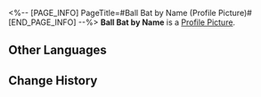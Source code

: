 <%-- [PAGE_INFO]
PageTitle=#Ball Bat by Name (Profile Picture)#
[END_PAGE_INFO] --%>
{{Item Infobox
|title       = Ball Bat by Name
|id          = 202033
|image       = Profile Picture Ball Bat by Name.png{{subst:void|<!--$UPLOAD:<<SpriteOutput/ItemFigures/AvatarHead/IconHead_202033.png>-<Profile Picture Ball Bat by Name.png>-<Item Icons>>-->}}
|type        = Profile Picture
|invCategory = 
|rarity      = 4
|effect      = 
|description = The ever-confident Baseballer.
|source1     = [[An avatar obtained by completing the Legend of the Galactic Baseballer: Demon King event]]
}}
{{Description|''"This moment mirrors the past. The next chapter of Legend of the Galactic Baseballer &mdash; is yours to begin!"''}}
'''Ball Bat by Name''' is a [[Profile Picture]].

==Other Languages==
{{Other Languages
|en   = Ball Bat by Name
|zhs  = 以球棒为名
|zht  = 以球棒為名
|ja   = バットの名のもとに
|ko   = 야구 방망이의 이름으로
|es   = Mi nombre es Bate de béisbol
|fr   = Au nom de la batte
|ru   = В честь биты
|th   = ด้วยนามแห่งไม้เบสบอล
|vi   = Đặt Tên Theo Gậy Bóng Chày
|de   = Im Namen des Schlägers
|id   = Dinamai Menurut Pentung Bisbol
|pt   = Taco de Beisebol por Nome
}}

==Change History==
{{Change History|3.3}}